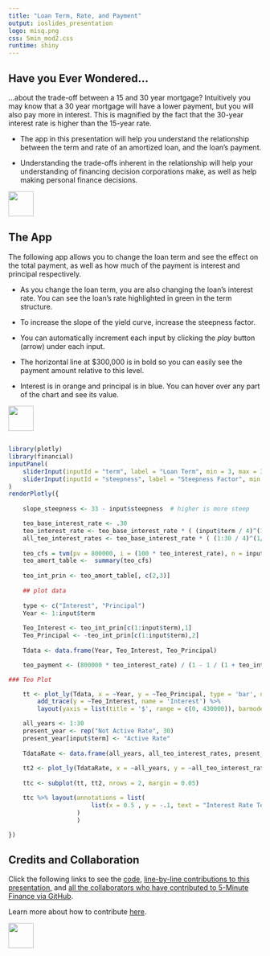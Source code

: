 ```yaml
---
title: "Loan Term, Rate, and Payment"
output: ioslides_presentation
logo: misq.png
css: 5min_mod2.css
runtime: shiny
---
```


## Have you Ever Wondered...

...about the trade-off between a 15 and 30 year mortgage?  Intuitively you may know that a 30 year mortgage will have a lower payment, but you will also pay more in interest.  This is magnified by the fact that the 30-year interest rate is higher than the 15-year rate.

-  The app in this presentation will help you understand the relationship between the term and rate of an amortized loan, and the loan's payment. 

-  Understanding the trade-offs inherent in the relationship will help your understanding of financing decision corporations make, as well as help making personal finance decisions.


<div class="MIfooter"><img src="mi.png" style="height:50px;"></div> 

##  The App

The following app allows you to change the loan term and see the effect on the total payment, as well as how much of the payment is interest and principal respectively.

-  As you change the loan term, you are also changing the loan's interest rate.  You can see the loan's rate highlighted in green in the term structure.

-  To increase the slope of the yield curve, increase the steepness factor.

-  You can automatically increment each input by clicking the *play* button (arrow) under each input.

-  The horizontal line at $300,000 is in bold so you can easily see the payment amount relative to this level.

-  Interest is in orange and principal is in blue.  You can hover over any part of the chart and see its value.   

<div class="MIfooter"><img src="mi.png" style="height:50px;"></div> 

##

```r
library(plotly)
library(financial)
inputPanel(
    sliderInput(inputId = "term", label = "Loan Term", min = 3, max = 30, value = 4, step = 1, animate = TRUE),
    sliderInput(inputId = "steepness", label = "Steepness Factor", min = 3, max = 30, value = 20, step = 1, animate = TRUE)
)
renderPlotly({
    
    slope_steepness <- 33 - input$steepness  # higher is more steep

    teo_base_interest_rate <- .30
    teo_interest_rate <- teo_base_interest_rate * ( (input$term / 4)^(1/slope_steepness) ) 
    all_teo_interest_rates <- teo_base_interest_rate * ( (1:30 / 4)^(1/slope_steepness) )
    
    teo_cfs = tvm(pv = 800000, i = (100 * teo_interest_rate), n = input$term, days = 360, pyr = 1, pmt = NA)
    teo_amort_table <-  summary(teo_cfs) 
    
    teo_int_prin <- teo_amort_table[, c(2,3)]
    
    ## plot data
    
    type <- c("Interest", "Principal")
    Year <- 1:input$term
    
    Teo_Interest <- teo_int_prin[c(1:input$term),1]
    Teo_Principal <- -teo_int_prin[c(1:input$term),2]
    
    Tdata <- data.frame(Year, Teo_Interest, Teo_Principal)

    teo_payment <- (800000 * teo_interest_rate) / (1 - 1 / (1 + teo_interest_rate)^input$term )  

### Teo Plot

    tt <- plot_ly(Tdata, x = ~Year, y = ~Teo_Principal, type = 'bar', name = 'Principal') %>%
        add_trace(y = ~Teo_Interest, name = 'Interest') %>%
        layout(yaxis = list(title = '$', range = c(0, 430000)), barmode = 'stack', title = paste0("Yearly Payment: $", round(teo_payment, 2)), shapes = list(type='line', color = 'rgb(205, 12, 24)', x0 = 0, x1 = (input$term + .5), y0 = 2.2*300000, y1 = 2.2*300000, color = "red"))  # dont know why I have to multiply by 2.2, but works

    all_years <- 1:30
    present_year <- rep("Not Active Rate", 30)
    present_year[input$term] <- "Active Rate"
    
    TdataRate <- data.frame(all_years, all_teo_interest_rates, present_year)
    
    tt2 <- plot_ly(TdataRate, x = ~all_years, y = ~all_teo_interest_rates, color = ~present_year, marker = list(size = 10))
    
    ttc <- subplot(tt, tt2, nrows = 2, margin = 0.05)

    ttc %>% layout(annotations = list(
                       list(x = 0.5 , y = -.1, text = "Interest Rate Term Structure (for years 1 to 30)", showarrow = F, xref='paper', yref='paper')
                   )
                   )

})

```


## Credits and Collaboration

Click the following links to see the [code](https://github.com/FinancialMarkets/5MinuteFinance/blob/master/), [line-by-line contributions to this presentation](https://github.com/FinancialMarkets/5MinuteFinance/blame/master/Fundamentals/APR_EAR/apr.Rmd), and [all the collaborators who have contributed to 5-Minute Finance via GitHub](https://github.com/FinancialMarkets/5MinuteFinance/graphs/contributors).

Learn more about how to contribute [here](http://www.5minutefinance.org/how-to-contribute).

<div class="MIfooter"><img src="mi.png" style="height:50px;"></div> 
